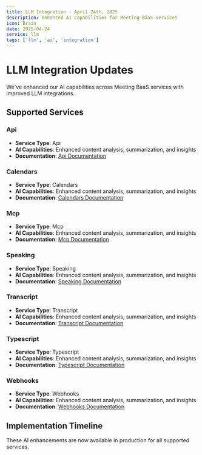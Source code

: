 ```yaml
---
title: LLM Integration - April 24th, 2025
description: Enhanced AI capabilities for Meeting BaaS services
icon: Brain
date: 2025-04-24
service: llm
tags: ['llm', 'ai', 'integration']
---
```


# LLM Integration Updates

We've enhanced our AI capabilities across Meeting BaaS services with improved LLM integrations.

## Supported Services

### Api

- **Service Type**: Api
- **AI Capabilities**: Enhanced content analysis, summarization, and insights
- **Documentation**: [Api Documentation](/docs/api)

### Calendars

- **Service Type**: Calendars
- **AI Capabilities**: Enhanced content analysis, summarization, and insights
- **Documentation**: [Calendars Documentation](/docs/calendars)

### Mcp

- **Service Type**: Mcp
- **AI Capabilities**: Enhanced content analysis, summarization, and insights
- **Documentation**: [Mcp Documentation](/docs/mcp)

### Speaking

- **Service Type**: Speaking
- **AI Capabilities**: Enhanced content analysis, summarization, and insights
- **Documentation**: [Speaking Documentation](/docs/speaking)

### Transcript

- **Service Type**: Transcript
- **AI Capabilities**: Enhanced content analysis, summarization, and insights
- **Documentation**: [Transcript Documentation](/docs/transcript)

### Typescript

- **Service Type**: Typescript
- **AI Capabilities**: Enhanced content analysis, summarization, and insights
- **Documentation**: [Typescript Documentation](/docs/typescript)

### Webhooks

- **Service Type**: Webhooks
- **AI Capabilities**: Enhanced content analysis, summarization, and insights
- **Documentation**: [Webhooks Documentation](/docs/webhooks)


## Implementation Timeline

These AI enhancements are now available in production for all supported services.
